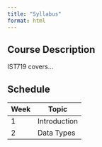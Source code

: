 ```yaml
---
title: "Syllabus"
format: html
---
```


## Course Description

IST719 covers...

## Schedule

| Week | Topic |
|------|-------|
| 1 | Introduction |
| 2 | Data Types |